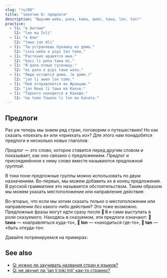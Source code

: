 ```yaml
---
slug: "ru/08"
title: "занятие 8: предлоги"
description: "Выучим weka, pana, kama, awen, tawa, lon, tan!"
practice:
  - l1: "в Англии"
    l2: "lon ma Inli"
  - l1: "к Али"
    l2: "tawa jan Ali"
  - l1: "Ты устраняешь букашку из дома."
    l2: "sina weka e pipi tan tomo."
  - l1: "Растения нравятся мне."
    l2: "kasi li pona tawa mi."
  - l1: "Я дала птице гусеницу."
    l2: "mi pana e pipi tawa waso."
  - l1: "Люди остаются дома. (в доме.)"
    l2: "jan li awen lon tomo."
  - l1: "Ной отправляется во Францию."
    l2: "jan Nowa li tawa ma Kanse."
  - l1: "Торонто находится в Канаде."
    l2: "ma tomo Towano li lon ma Kanata."
---
```



## Предлоги

Раз уж теперь мы знаем ряд стран, поговорим о путешествиях! Но как сказать «поехать в» или «приехать из»? Для этого нам понадобятся предлоги и несколько новых глаголов:

<List>
  <Word sl="weka" m="избавиться, уйти; отсутствующий, прочь" />
  <Word sl="pana" m="давать, класть" />
  <Word sl="kama" m="приходить, прибывать" />
  <Word sl="awen" m="оставаться, защищать" />
  <Word sl="tawa" m="к (кому-то, чему-то)" />
  <Word sl="lon" m="в, на (чём-то)" />
  <Word sl="tan" m="из, от, по причине (кого-то, чего-то)" />
</List>

_Предлог_ — это слово, которое ставится перед другим словом и показывает, как оно связано с предложением. Предлог и присоединённое к нему слово вместе называются _предложной группой_:

<List>
  <Word sl="tawa soweli" m="к животному" />
  <Word sl="lon ma" m="на земле, в стране" />
  <Word sl="tan tomo" m="из дома" />
</List>

В токи поне предложные группы можно использовать по двум назначениям. Во-первых, мы можем добавить их в конец предложения. В русской грамматике это называется обстоятельством. Таким образом мы можем указать местоположение или направление действия:

<List>
  <Sentence sl="mi pana e waso tawa kasi." m="Я посадил птицу на дерево." />
  <Sentence sl="waso li awen lon kasi." m="Птица остаётся на дереве." />
  <Sentence
    sl="sina weka e waso tan kasi."
    m="Ты убрала птицу с дерева."
  />
</List>

Во-вторых, что если мы хотим сказать _только_ о местоположении или направлении _без_ какого-либо действия? Это тоже возможно. Предложные фразы могут идти сразу после **󱤧 li** и сами выступать в роли сказуемого. Находясь в сказуемом, эти предлоги означают: **󱥩 tawa** — «направляться куда-то», **󱤬 lon** — «находиться где-то», **󱥧 tan** — «быть откуда-то»:

<List>
  <Sentence sl="jan Ema li tawa ma Nijon." m="Эмма едет в Японию." />
  <Sentence sl="jan Nina li lon ma Lusi." m="Нина находится в России." />
  <Sentence sl="jan Mili li tan ma Kanse." m="Милли из Франции." />
</List>

Давайте потренируемся на примерах:

<List>
  <Sentence
    sl="mi tawa ma kasi."
    m="Я иду в растительную местность.<br />(Может быть лес, луг, подобное зелёное место.)"
  />
  <Sentence
    sl="sona li weka tan mi."
    m="Знание ушло от меня.<br />(Я забыла.)"
  />
  <Sentence
    sl="soweli suwi li pona tawa mi."
    m="Милые животные — это хорошо мне.<br />(Мне нравятся милые животные.)"
  />
  <Sentence sl="jan Nowa li toki tawa jan Ema." m="Ной говорит Эмме." />
  <Sentence
    sl="jan li toki Tosi lon ma Tosi."
    m="Люди говорят по-немецки в Германии."
  />
</List>

<Practice exercises={frontmatter.practice} client:load />

## See also
* [Q: нужно ли заучивать названия стран и языков?](../languages-countries)
* [Q: не звучит ли 'jan li toki Inli' как-то странно?](../named-verbs)
